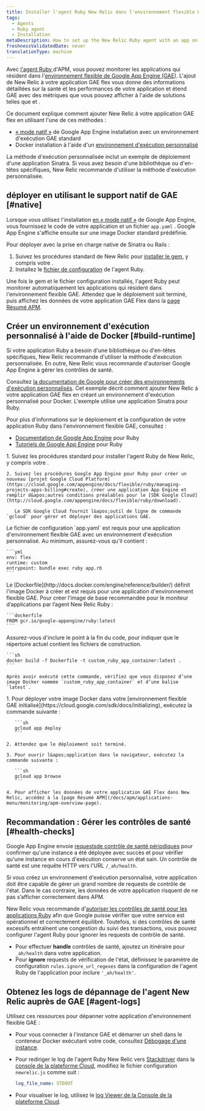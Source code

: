 ```yaml
---
title: Installer l'agent Ruby New Relic dans l'environnement flexible GAE
tags:
  - Agents
  - Ruby agent
  - Installation
metaDescription: How to set up the New Relic Ruby agent with an app on the Google App Engine (GAE) flexible environment.
freshnessValidatedDate: never
translationType: machine
---
```


Avec [l&apos;agent Ruby ](/docs/agents/ruby-agent/getting-started/introduction-new-relic-ruby)d&apos;APM, vous pouvez monitorer les applications qui résident dans l&apos;[environnement flexible de Google App Engine (GAE)](https://cloud.google.com/appengine/docs/flexible/ruby/). L&apos;ajout de New Relic à votre application GAE flex vous donne des informations détaillées sur la santé et les performances de votre application et étend GAE avec des métriques que vous pouvez afficher à l&apos;aide de solutions telles que [<InlinePopover type="apm" />](/docs/apm)et [<InlinePopover type="browser" />](/docs/browser/new-relic-browser/getting-started/introduction-new-relic-browser).

Ce document explique comment ajouter New Relic à votre application GAE flex en utilisant l&apos;une de ces méthodes :

* [« mode natif »](/docs/accounts-partnerships/partnerships/google-cloud-platform-gcp/google-app-engine-environment#native-mode) de Google App Engine installation avec un environnement d&apos;exécution GAE standard
* Docker installation à l&apos;aide d&apos;un [environnement d&apos;exécution personnalisé](https://cloud.google.com/appengine/docs/flexible/custom-runtimes/about-custom-runtimes)

La méthode d&apos;exécution personnalisée inclut un exemple de déploiement d&apos;une application Sinatra. Si vous avez besoin d&apos;une bibliothèque ou d&apos;en-têtes spécifiques, New Relic recommande d&apos;utiliser la méthode d&apos;exécution personnalisée.

## déployer en utilisant le support natif de GAE [#native]

Lorsque vous utilisez l&apos;installation [en « mode natif »](/docs/accounts-partnerships/partnerships/google-cloud-platform-gcp/google-app-engine-environment#native-mode) de Google App Engine, vous fournissez le code de votre application et un fichier `app.yaml` . Google App Engine s&apos;affiche ensuite sur une image Docker standard prédéfinie.

Pour déployer avec la prise en charge native de Sinatra ou Rails :

1. Suivez les procédures standard de New Relic pour [installer le gem](/docs/agents/ruby-agent/installation/install-new-relic-ruby-agent#Installing_the_Gem), y compris votre <InlinePopover type="licenseKey" />.
2. Installez le [fichier de configuration](/docs/agents/ruby-agent/installation/install-new-relic-ruby-agent#Configuration_file) de l&apos;agent Ruby.

Une fois le gem et le fichier configuration installés, l&apos;agent Ruby peut monitorer automatiquement les applications qui résident dans l&apos;environnement flexible GAE. Attendez que le déploiement soit terminé, puis affichez les données de votre application GAE Flex dans la [page Résumé APM](/docs/apm/applications-menu/monitoring/apm-overview-page).

## Créer un environnement d&apos;exécution personnalisé à l&apos;aide de Docker [#build-runtime]

<Callout variant="tip">
  Si votre application Ruby a besoin d&apos;une bibliothèque ou d&apos;en-têtes spécifiques, New Relic recommande d&apos;utiliser la méthode d&apos;exécution personnalisée. En outre, New Relic vous recommande d&apos;autoriser Google App Engine à gérer les contrôles de santé.
</Callout>

Consultez [la documentation de Google pour créer des environnements d&apos;exécution personnalisés](https://cloud.google.com/appengine/docs/flexible/custom-runtimes/build). Cet exemple décrit comment ajouter New Relic à votre application GAE flex en créant un environnement d&apos;exécution personnalisé pour Docker. L&apos;exemple utilise une application Sinatra pour Ruby.

Pour plus d&apos;informations sur le déploiement et la configuration de votre application Ruby dans l&apos;environnement flexible GAE, consultez :

* [Documentation de Google App Engine](https://cloud.google.com/appengine/docs/flexible/ruby/) pour Ruby
* [Tutoriels de Google App Engine](https://cloud.google.com/appengine/docs/flexible/ruby/tutorials) pour Ruby

<CollapserGroup>
  <Collapser id="setup-gae" title="1. Configurer le projet GAE et installer la dépendance">
    1. Suivez les procédures standard pour installer l&apos;agent Ruby de New Relic, y compris votre <InlinePopover type="licenseKey" />.

    2. Suivez les procédures Google App Engine pour Ruby pour créer un nouveau [projet Google Cloud Platform](https://cloud.google.com/appengine/docs/flexible/ruby/managing-projects-apps-billing#create), créer une application App Engine et remplir d&apos;autres conditions préalables pour le [SDK Google Cloud](http://cloud.google.com/appengine/docs/flexible/ruby/download).

       Le SDK Google Cloud fournit l&apos;outil de ligne de commande `gcloud` pour gérer et déployer des applications GAE.
  </Collapser>

  <Collapser id="configure-app-yaml" title="2. Configurez votre app.yaml">
    Le fichier de configuration `app.yaml` est requis pour une application d&apos;environnement flexible GAE avec un environnement d&apos;exécution personnalisé. Au minimum, assurez-vous qu&apos;il contient :

    ```yml
    env: flex
    runtime: custom
    entrypoint: bundle exec ruby app.rb
    ```
  </Collapser>

  <Collapser id="configure-dockerfile" title="3. Configurer un Dockerfile">
    Le [Dockerfile](http://docs.docker.com/engine/reference/builder/) définit l&apos;image Docker à créer et est requis pour une application d&apos;environnement flexible GAE. Pour créer l’image de base recommandée pour le moniteur d’applications par l’agent New Relic Ruby :

    ```dockerfile
    FROM gcr.io/google-appengine/ruby:latest
    ```
  </Collapser>

  <Collapser id="build-docker-image" title="4. Créez une image Docker">
    Assurez-vous d&apos;inclure le point à la fin du code, pour indiquer que le répertoire actuel contient les fichiers de construction.

    ```sh
    docker build -f Dockerfile -t custom_ruby_app_container:latest .
    ```

    Après avoir exécuté cette commande, vérifiez que vous disposez d’une image Docker nommée `custom_ruby_app_container` et d’une balise `latest`.
  </Collapser>

  <Collapser id="deploy-docker-image-to-gae" title="5. déployer l'image Docker dans l'environnement flexible GAE initialisé">
    1. Pour déployer votre image Docker dans votre [environnement flexible GAE initialisé](https://cloud.google.com/sdk/docs/initializing), exécutez la commande suivante :

       ```sh
       gcloud app deploy
       ```

    2. Attendez que le déploiement soit terminé.

    3. Pour ouvrir l&apos;application dans le navigateur, exécutez la commande suivante :

       ```sh
       gcloud app browse
       ```

    4. Pour afficher les données de votre application GAE Flex dans New Relic, accédez à la [page Résumé APM](/docs/apm/applications-menu/monitoring/apm-overview-page).
  </Collapser>
</CollapserGroup>

<InstallFeedback />

## Recommandation : Gérer les contrôles de santé [#health-checks]

Google App Engine envoie [requestsde contrôle de santé périodiques](https://cloud.google.com/appengine/docs/flexible/ruby/how-instances-are-managed) pour confirmer qu&apos;une instance a été déployée avec succès et pour vérifier qu&apos;une instance en cours d&apos;exécution conserve un état sain. Un contrôle de santé est une requête HTTP vers l&apos;URL `/_ah/health`.

Si vous créez un environnement d&apos;exécution personnalisé, votre application doit être capable de gérer un grand nombre de requests de contrôle de l&apos;état. Dans le cas contraire, les données de votre application risquent de ne pas s’afficher correctement dans APM.

New Relic vous recommande d&apos;[autoriser les contrôles de santé pour les applications Ruby](https://cloud.google.com/appengine/docs/flexible/ruby/how-instances-are-managed#health_checking) afin que Google puisse vérifier que votre service est opérationnel et correctement équilibré. Toutefois, si des contrôles de santé excessifs entraînent une congestion du suivi des transactions, vous pouvez configurer l&apos;agent Ruby pour ignorer les requests de contrôle de santé.

* Pour effectuer <DNT>**handle**</DNT> contrôles de santé, ajoutez un itinéraire pour `_ah/health` dans votre application.
* Pour <DNT>**ignore**</DNT> requests de vérification de l&apos;état, définissez le paramètre de configuration `rules.ignore_url_regexes` dans la configuration de l&apos;agent Ruby de l&apos;application pour inclure `'_ah/health'`.

## Obtenez les logs de dépannage de l&apos;agent New Relic auprès de GAE [#agent-logs]

Utilisez ces ressources pour dépanner votre application d&apos;environnement flexible GAE :

* Pour vous connecter à l&apos;instance GAE et démarrer un shell dans le conteneur Docker exécutant votre code, consultez [Débogage d&apos;une instance](https://cloud.google.com/appengine/docs/flexible/go/debugging-an-instance).

* Pour rediriger le log de l&apos;agent Ruby New Relic vers [Stackdriver](http://cloud.google.com/logging/docs/view/logs_viewer_v2) dans la [console de la plateforme Cloud](https://cloud.google.com/compute/docs/console), modifiez le fichier configuration `newrelic.js` comme suit :

  ```yml
  log_file_name: STDOUT
  ```

* Pour visualiser le log, utilisez le [log Viewer de la Console de la plateforme Cloud](https://cloud.google.com/appengine/docs/flexible/php/writing-application-logs).